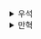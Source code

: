 <details>
  <summary>우석</summary>
  # 더 좋은 액션 만들기

## 액션에서 암묵적 입출력 줄이기
- ch4에서 액션에서 계산을 빼내면서 암묵적 입출력을 제거하여 완전한 계산으로 변경하였다.
- 암묵적 입출력을 줄인다는 원칙은 단지 계산에만 적용되는 것이 아니다.
- 액션에 존재하는 암묵적 입출력을 제거하는 작업 또한 장점을 가진다.
  - 암묵적 입출력이 존재하는 함수는 시점에 의존하는 코드이기 때문에 아무때나 실행할 수 없고 테스트가 까다롭다.
  - 암묵적 입출력을 제거하면 시점에 의존하지 않게 만들 수 있고 테스트에 용이한 구조를 가져갈 수 있다.
<br></br>

## 계산 분류하기
- 함수를 사용하면 자연스럽게 관심사를 분리할 수 있다.
- 관심사가 분리되면서 자연스럽게 코드의 크기가 줄며 계층이 생겨나고 아래와 같은 장점을 얻을 수 있다.
  - 재사용하기 쉽다.
  - 유지보수하기 쉽다.
  - 테스트하기 쉽다.
<br></br>

```js
// Cart, Item
function add_item(cart, name, price) {
    var new_cart = cart.slice();
    new_cart.push({
        name: name,
        price: price
    });
    return new_cart;
}

// Cart, Item, Business
function calc_total(cart) {
    var total = 0;
    for (var i = 0; i < cart.length; i++) {
        var item = cart[i];
        total += item.price;
    }
    
    return total;
}

// Business
function gets_free_shipping(cart) {
    return calc_total(cart) >= 20
}

// Business
function calc_tax(amount) {
    return amount * 0.10;
}
```
- 위 예시는 메서드가 의존하는 것들에 대해 정의한 것이다.
- add_item()은 Cart와 Item의 구조를 알아야 하며 calc_total()는 Cart, Item 그리고 Business 규칙이 포함되어 있다.
- gets_free_shipping()과 calc_tax()는 Business 규칙에 대한 메서드이다.
- 여기서 add_item()은 Cart와 Item을 알아야 하는 메서드인데 관심사를 불리해보자.
<br></br>

```js
// Util
function add_element_last(arry, elem) {
    var new_array = array.slice();
    new_array.push(elem);
    return new_array;
}

// Item
function make_cart_item(name, price) {
    return {
        name: name,
        price: price
    }
}

// Cart
function add_item(cart, item) {
    return add_item_last(cart, item);
}
```
- 1개의 메서드 add_item()가 3개의 메서드로 쪼개졌다.
- 이제 각 메서드는 하나의 의존성만 가지기 때문에 변경 이유 또한 1개로 줄었다.
- 또한 add_element_last()의 경우 비슷한 동작을 하는 메서드 어디에서나 쓰일 수 있는 Util성 메서드가 되었다.
- 아래와 같은 장점을 얻은 것을 확인할 수 있다.
  - 재사용하기 쉽다. -> Util 메서드는 어디서든 재사용이 가능하다. 또한 make_cart_item()과 add_item()도 로직이 작아져 범용적으로 쓰일 가능성이 커졌다. 
  - 유지보수하기 쉽다. -> 메서드 변경의 이유가 1가지로 줄었다
  - 테스트하기 쉽다. -> 입출력이 명확하고 동작이 명확하고 짧아 테스트에 용이하다.
</details><details>
  <summary>만혁</summary>
  # 더 좋은 액션 만들기

### 비즈니스 요구 사항과 설계를 맞추기

#### 요구 사항에 맞춰 더 나은 추상화 단계 선택하기  

기계적인 리팩토링이 항상 ㅊ최선의 구조를 만들어 주진 않는다.

### 비즈니스 요구 사항과 함수를 맞추기

#### 함수의 동작을 바꿨기 때문에 엄밀히 말하면 리팩터링이라고 할 수 없다.

```js
//as-is
function gets_free_shipping(total, price) {
    return total + price >= 20;
}

// to-be
function gets_free_shipping(cart) {
    return calc_total(cart) >= 20; // 별도의 계산 함수를 사용해 금액 합계를 구한다
}
```


### 원칙 : 암묵적 입력과 출력은 적을수록 좋다.

암묵적 입력과 출력이 있는 함수는 아무때나 실행할 수 없기 때문에 테스트하기 어렵다.  

입력과 출력이 많을수록 테스트는 더 어려워 진다.  


계산은 암묵적 입력과 출력이 없기 때문에 테스트하기 쉽다.  모든 암묵적 입력과 출력을 없애지 못해  
액션을 계산으로 바꾸지 못해도 암묵적 입력과 출력을 줄이면 테스트하기 쉽고 재사용성이 좋다.  


### 암묵적 입력과 출력 줄이기

update_shipping_icons() 함수에 원칙을 적용해 암묵적 입력과 출력을 줄여본다.


```js
// as-is
function update_shipping_icons() {
    // do something
    // in for loop
    const new_cart = add_item(shopping_cart, item.name, item.price) // shopping_cart 는 전역변수
    // do something
}

// to-be
function update_shipping_icons(cart) { // 인자 추가
    // do something
    // in for loop
    const new_cart = add_item(cart, item.name, item.price) // cart 인자 추가
    // do something
}

```


### 원칙 : 설계는 엉켜있는 코드를 푸는 것이다.

#### 재사용하기 쉽다.
함수는 작을수록 재사용하기 쉽다.

#### 유지보수하기 쉽다.
작은 함수는 쉽게 이해할 수 있고 유지보수하기 쉽다.

#### 테스트하기 쉽다.
작은 함수는 테스트하기 좋다. 한 가지 일만 하기 때문에 한 가지 테스트만 하면 된다.


### 카피-온-라이트 패턴을 빼내기
장바구니와 제품에만 쓸 수 있는 함수가 아닌 어떤 배열이나 항목에도 쓸 수 있는 이름으로 변경  

이 함수는 재사용할 수 있는 유틸리티 함수이다.



 ```js
 // as-is
 function add_item(cart, item) {
    const new_cart = cart.slice();
    new_cart.push(item);
    return new_cart;
 }

 // to-be
 function add_element_last(array, elem) {
    const new_array = array.slice();
    new_array.push(elem);
    return new_array;
 }
 ```



### 회독 후기
- 작업하는 코드에 적용하려면 위에서 소개한 방법대로 적용해보면 좋을듯
- 카피온 라이트 위주로 작업한다면 안전성도 보장
</details>